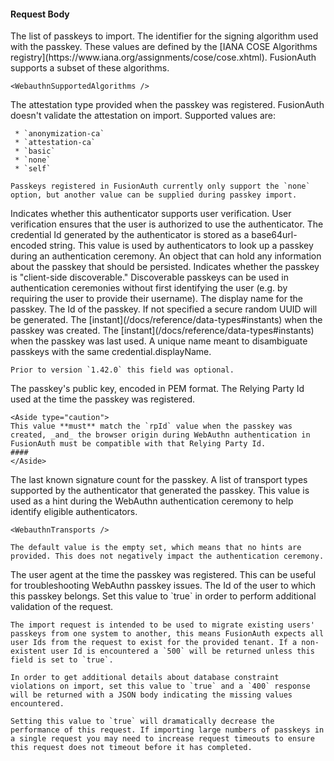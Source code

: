 
#### Request Body

<APIBlock>

  <APIField name="credentials" type="Array" required>
    The list of passkeys to import.
  </APIField>

  <APIField name="credentials[x].algorithm" type="Long" required>
    The identifier for the signing algorithm used with the passkey. These values are defined by the [IANA COSE Algorithms registry](https://www.iana.org/assignments/cose/cose.xhtml). FusionAuth supports a subset of these algorithms.

    <WebauthnSupportedAlgorithms />
  </APIField>

  <APIField name="credentials[x].attestationType" type="String" optional defaults="none">
    The attestation type provided when the passkey was registered. FusionAuth doesn't validate the attestation on import. Supported values are:

     * `anonymization-ca`
     * `attestation-ca`
     * `basic`
     * `none`
     * `self`

    Passkeys registered in FusionAuth currently only support the `none` option, but another value can be supplied during passkey import.
  </APIField>

  <APIField name="credentials[x].authenticatorSupportsUserVerification" type="Boolean" optional defaults="false">
    Indicates whether this authenticator supports user verification. User verification ensures that the user is authorized to use the authenticator.
  </APIField>

  <APIField name="credentials[x].credentialId" type="String" required>
    The credential Id generated by the authenticator is stored as a base64url-encoded string. This value is used by authenticators to look up a passkey during an authentication ceremony.
  </APIField>

  <APIField name="credentials[x].data" type="Object" optional>
    An object that can hold any information about the passkey that should be persisted.
  </APIField>

  <APIField name="credentials[x].discoverable" type="Boolean" optional defaults="false">
    Indicates whether the passkey is "client-side discoverable." Discoverable passkeys can be used in authentication ceremonies without first identifying the user (e.g. by requiring the user to provide their username).
  </APIField>

  <APIField name="credentials[x].displayName" type="String" required>
    The display name for the passkey.
  </APIField>

  <APIField name="credentials[x].id" type="UUID" optional defaults="secure random UUID">
    The Id of the passkey. If not specified a secure random UUID will be generated.
  </APIField>

  <APIField name="credentials[x].insertInstant" type="Long" optional defaults="now">
    The [instant](/docs/reference/data-types#instants) when the passkey was created.
  </APIField>

  <APIField name="credentials[x].lastUseInstant" type="Long" optional defaults="now">
    The [instant](/docs/reference/data-types#instants) when the passkey was last used.
  </APIField>

  <APIField name="credentials[x].name" type="String" required>
    A unique name meant to disambiguate passkeys with the same <InlineField>credential.displayName</InlineField>.

    Prior to version `1.42.0` this field was optional.
  </APIField>

  <APIField name="credentials[x].publicKey" type="String" required>
    The passkey's public key, encoded in PEM format.
  </APIField>

  <APIField name="credentials[x].relyingPartyId" type="String" required>
    The Relying Party Id used at the time the passkey was registered.

    <Aside type="caution">
    This value **must** match the `rpId` value when the passkey was created, _and_ the browser origin during WebAuthn authentication in FusionAuth must be compatible with that Relying Party Id.
    ####
    </Aside>
  </APIField>

  <APIField name="credentials[x].signCount" type="Integer" optional defaults="0">
    The last known signature count for the passkey.
  </APIField>

  <APIField name="credentials[x].transports" type="Array<String>" optional>
    A list of transport types supported by the authenticator that generated the passkey. This value is used as a hint during the WebAuthn authentication ceremony to help identify eligible authenticators.

    <WebauthnTransports />

    The default value is the empty set, which means that no hints are provided. This does not negatively impact the authentication ceremony.
  </APIField>

  <APIField name="credentials[x].userAgent" type="String" optional>
    The user agent at the time the passkey was registered. This can be useful for troubleshooting WebAuthn passkey issues.
  </APIField>

  <APIField name="credentials[x].userId" type="UUID" required>
    The Id of the user to which this passkey belongs.
  </APIField>

  <APIField name="validateDbConstraints" type="Boolean" optional defaults="false">
    Set this value to `true` in order to perform additional validation of the request.

    The import request is intended to be used to migrate existing users' passkeys from one system to another, this means FusionAuth expects all user Ids from the request to exist for the provided tenant. If a non-existent user Id is encountered a `500` will be returned unless this field is set to `true`.

    In order to get additional details about database constraint violations on import, set this value to `true` and a `400` response will be returned with a JSON body indicating the missing values encountered.

    Setting this value to `true` will dramatically decrease the performance of this request. If importing large numbers of passkeys in a single request you may need to increase request timeouts to ensure this request does not timeout before it has completed.
  </APIField>

</APIBlock>

<JSON title="Example Request JSON" src="webauthn/import-request.json" />
